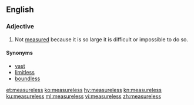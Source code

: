 ==English==

===Adjective===
{{en-adj|-}}

# Not [[measured]] because it is so large it is difficult or impossible to do so.

====Synonyms====
* [[vast]]
* [[limitless]]
* [[boundless]]

[[et:measureless]]
[[ko:measureless]]
[[hy:measureless]]
[[kn:measureless]]
[[ku:measureless]]
[[ml:measureless]]
[[vi:measureless]]
[[zh:measureless]]